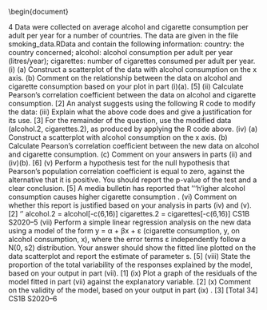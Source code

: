 \documentclass[a4paper,12pt]{article}
%%%%%%%%%%%%%%%%%%%%%%%%%%%%%%%%%%%%%%%%%%%%%%%%%%%%%%%%%%%%%%%%%%%%%%%%%%%%%%%%%%%%%%%%%%%%%%%%%%%%%%%%%%%%%%%%%%%%%%%%%%%%%%%%%%%%%%%%%%%%%%%%%%%%%%%%%%%%%%%%%%%%%%%%%%%%%%%%%%%%%%%%%%%%%%%%%%%%%%%%%%%%%%%%%%%%%%%%%%%%%%%%%%%%%%%%%%%%%%%%%%%%%%%%%%%%
\usepackage{eurosym}
\usepackage{vmargin}
\usepackage{amsmath}
\usepackage{graphics}
\usepackage{epsfig}
\usepackage{enumerate}
\usepackage{multicol}
\usepackage{subfigure}
\usepackage{fancyhdr}
\usepackage{listings}
\usepackage{framed}
\usepackage{graphicx}
\usepackage{amsmath}
\usepackage{chngpage}
%\usepackage{bigints}

\usepackage{vmargin}
% left top textwidth textheight headheight
% headsep footheight footskip
\setmargins{2.0cm}{2.5cm}{16 cm}{22cm}{0.5cm}{0cm}{1cm}{1cm}
\renewcommand{\baselinestretch}{1.3}

\setcounter{MaxMatrixCols}{10}

\begin{document}

\large 
\noindent

4 Data were collected on average alcohol and cigarette consumption per adult per year
for a number of countries. The data are given in the file smoking_data.RData
and contain the following information:
country: the country concerned;
alcohol: alcohol consumption per adult per year (litres/year);
cigarettes: number of cigarettes consumed per adult per year.
(i) (a) Construct a scatterplot of the data with alcohol consumption on the
x axis.
(b) Comment on the relationship between the data on alcohol and cigarette
consumption based on your plot in part (i)(a).
[5]
(ii) Calculate Pearson’s correlation coefficient between the data on alcohol and
cigarette consumption. [2]
An analyst suggests using the following R code to modify the data:
(iii) Explain what the above code does and give a justification for its use. [3]
For the remainder of the question, use the modified data
(alcohol.2, cigarettes.2), as produced by applying the R
code above.
(iv) (a) Construct a scatterplot with alcohol consumption on the x axis.
(b) Calculate Pearson’s correlation coefficient between the new data on
alcohol and cigarette consumption.
(c) Comment on your answers in parts (ii) and (iv)(b).
[6]
(v) Perform a hypothesis test for the null hypothesis that Pearson’s population
correlation coefficient is equal to zero, against the alternative that it is positive.
You should report the p-value of the test and a clear conclusion. [5]
A media bulletin has reported that ‘'‘h‘igher alcohol consumption causes higher
cigarette consumption .
(vi) Comment on whether this report is justified based on your analysis in parts (iv)
and (v). [2]
‘
’
alcohol.2 = alcohol[-c(6,16)]
cigarettes.2 = cigarettes[-c(6,16)]
CS1B S2020–5
(vii) Perform a simple linear regression analysis on the new data using a
model of the form y = α + βx + ε (cigarette consumption, y, on alcohol
consumption, x), where the error terms ε independently follow a
N(0, s2) distribution.
Your answer should show the fitted line plotted on the data scatterplot
and report the estimate of parameter s. [5]
(viii) State the proportion of the total variability of the responses explained
by the model, based on your output in part (vii). [1]
(ix) Plot a graph of the residuals of the model fitted in part (vii)
against the explanatory variable. [2]
(x) Comment on the validity of the model, based on your output in
part (ix) . [3]
[Total 34]
CS1B S2020–6
